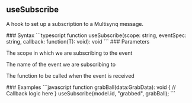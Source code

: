 ## useSubscribe

<a id="usesubscribe"></a>
<p>A hook to set up a subscription to a Multisynq message.</p>
### Syntax
```typescript
function useSubscribe(scope: string, eventSpec: string, callback: function(T): void): void
```
### Parameters
<ParamField>
<ParamField path="scope" type="string" required={true}>
<p>The scope in which we are subscribing to the event</p>
</ParamField>
<ParamField path="eventSpec" type="string" required={true}>
<p>The name of the event we are subscribing to</p>
</ParamField>
<ParamField path="callback" type="function(T): void" required={true}>
<p>The function to be called when the event is received</p>
</ParamField>
</ParamField>
### Examples
<CodeGroup>
```javascript
function grabBall(data:GrabData): void  {
 // Callback logic here
}
useSubscribe<GrabData>(model.id, "grabbed", grabBall);
```
</CodeGroup>